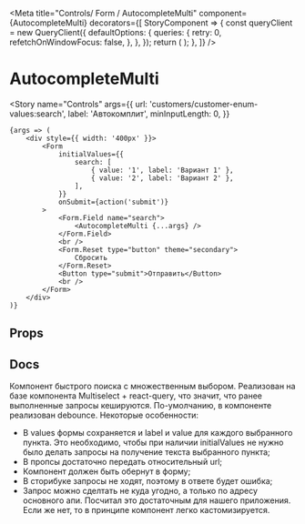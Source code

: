 
<Meta
    title="Controls/ Form / AutocompleteMulti"
    component={AutocompleteMulti}
    decorators={[
        StoryComponent => {
            const queryClient = new QueryClient({
                defaultOptions: {
                    queries: {
                        retry: 0,
                        refetchOnWindowFocus: false,
                    },
                },
            });
            return (
                <QueryClientProvider client={queryClient}>
                    <StoryComponent />
                </QueryClientProvider>
            );
        },
    ]}
/>

# AutocompleteMulti

<Story
    name="Controls"
    args={{
        url: 'customers/customer-enum-values:search',
        label: 'Автокомплит',
        minInputLength: 0,
    }}
>
    {args => (
        <div style={{ width: '400px' }}>
            <Form
                initialValues={{
                    search: [
                        { value: '1', label: 'Вариант 1' },
                        { value: '2', label: 'Вариант 2' },
                    ],
                }}
                onSubmit={action('submit')}
            >
                <Form.Field name="search">
                    <AutocompleteMulti {...args} />
                </Form.Field>
                <br />
                <Form.Reset type="button" theme="secondary">
                    Сбросить
                </Form.Reset>
                <Button type="submit">Отправить</Button>
                <br />
            </Form>
        </div>
    )}
</Story>

## Props

<ArgsTable story="Controls" />

## Docs

Компонент быстрого поиска c множественным выбором. Реализован на базе компонента Multiselect + react-query, что значит, что ранее выполненные запросы кешируются. По-умолчанию, в компоненте реализован debounce.
Некоторые особенности:

-   В values формы сохраняется и label и value для каждого выбранного пункта. Это необходимо, чтобы при наличии initialValues не нужно было делать запросы на получение текста выбранного пункта;
-   В пропсы достаточно передать относительный url;
-   Компонент должен быть обернут в форму;
-   В сторибуке запросы не ходят, поэтому в ответе будет ошибка;
-   Запрос можно сделтать не куда угодно, а только по адресу основного апи. Посчитал это достаточным для нашего приложения. Если же нет, то в принципе компонент легко кастомизируется.
